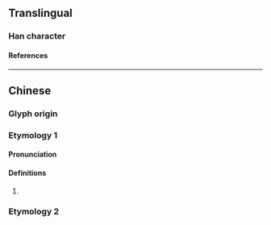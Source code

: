 {{character info}}
==Translingual==

===Han character===
{{Han char|rn=61|rad=心|as=14|sn=17|four=|canj=PBMP|ids=⿰忄㥯}}

====References====
{{Han ref|kx=0406.300|dkj=11369|dj=0747.250|hdz=42365.020|uh=61DA}}

----

==Chinese==
{{zh-forms}}

===Glyph origin===
{{Han etym}}

===Etymology 1===

====Pronunciation====
{{zh-pron
|m=yìn
|c=jan3
|mc=y
|oc=y
|cat=
}}

====Definitions====
{{zh-hanzi}}

# {{zh-only|懚懚}}

===Etymology 2===
{{zh-see|㒚|v|to depend on others}}